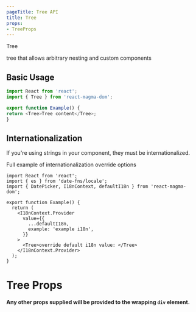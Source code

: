 ```yaml
---
pageTitle: Tree API
title: Tree
props:
- TreeProps
---
```


<DocsHeading type="api">
  Tree
</DocsHeading>

tree that allows arbitrary nesting and custom components

## Basic Usage

```typescript
import React from 'react';
import { Tree } from 'react-magma-dom';

export function Example() {
return <Tree>Tree content</Tree>;
}
```


## Internationalization

If you're using strings in your component, they must be internationalized.

Full example of <Link to="/api/internationalization">internationalization override options</Link>

```tsx
import React from 'react';
import { es } from 'date-fns/locale';
import { DatePicker, I18nContext, defaultI18n } from 'react-magma-dom';

export function Example() {
  return (
    <I18nContext.Provider
      value={{
        ...defaultI18n,
        example: 'example i18n',
      }}
    >
      <Tree>override default i18n value: </Tree>
    </I18nContext.Provider>
  );
}
```

# Tree Props

**Any other props supplied will be provided to the wrapping `div` element.**

<TreeProps />
